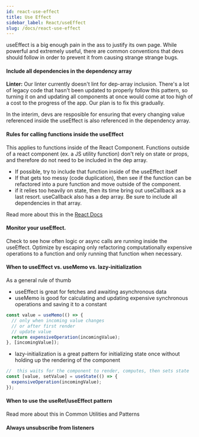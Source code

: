```yaml
---
id: react-use-effect
title: Use Effect
sidebar_label: React/useEffect
slug: /docs/react-use-effect
---
```



useEffect is a big enough pain in the ass to justify its own page. While powerful and extremely useful, there are common conventions that devs should follow in order to prevent it from causing strange strange bugs.

#### Include all dependencies in the dependency array

**Linter:** Our linter currently doesn't lint for dep-array inclusion. There's a lot of legacy code that hasn't been updated to properly follow this pattern, so turning it on and updating all components at once would come at too high of a cost to the progress of the app. Our plan is to fix this gradually.

In the interim, devs are resposible for ensuring that every changing value referenced inside the useEffect is also referenced in the dependency array.

#### Rules for calling functions inside the useEffect

This applies to functions inside of the React Component. Functions outside of a react component (ex. a JS utility function) don't rely on state or props, and therefore do not need to be included in the dep array.

- If possible, try to include that function inside of the useEffect itself
- If that gets too messy (code duplication), then see if the function can be refactored into a pure function and move outside of the component.
- if it relies too heavily on state, then its time bring out useCallback as a last resort. useCallback also has a dep array. Be sure to include all dependencies in that array.

Read more about this in the <a href='https://reactjs.org/docs/hooks-faq.html#is-it-safe-to-omit-functions-from-the-list-of-dependencies'>React Docs </a>

#### Monitor your useEffect.

Check to see how often logic or async calls are running inside the useEffect. Optimize by escaping only refactoring computationally expensive operations to a function and only running that function when necessary.

#### When to useEffect vs. useMemo vs. lazy-initialization

As a general rule of thumb

- useEffect is great for fetches and awaiting asynchronous data
- useMemo is good for calculating and updating expensive synchronous operations and saving it to a constant

```js
const value = useMemo(() => {
  // only when incoming value changes
  // or after first render
  // update value
  return expensiveOperation(incomingValue);
}, [incomingValue]);
```

- lazy-initialization is a great pattern for initializing state once without holding up the rendering of the component

```js
//  this waits for the component to render, computes, then sets state
const [value, setValue] = useState(() => {
  expensiveOperation(incomingValue);
});
```

#### When to use the useRef/useEffect pattern

Read more about this in <Link to='/docs/utilities-patterns'> Common Utilities and Patterns</Link>

#### Always unsubscribe from listeners
